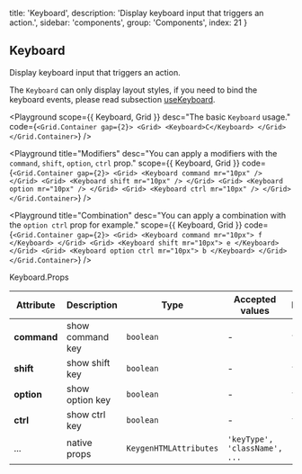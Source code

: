 
  title: 'Keyboard',
  description: 'Display keyboard input that triggers an action.',
  sidebar: 'components',
  group: 'Components',
  index: 21
}

## Keyboard

Display keyboard input that triggers an action.

The `Keyboard` can only display layout styles, if you need to bind the keyboard events, please read subsection [useKeyboard](/docs/hooks/use-keyboard).

<Playground
  scope={{ Keyboard, Grid }}
  desc="The basic `Keyboard` usage."
  code={`
<Grid.Container gap={2}>
  <Grid>
    <Keyboard>C</Keyboard>
  </Grid>
</Grid.Container>
`}
/>

<Playground
  title="Modifiers"
  desc="You can apply a modifiers with the `command`, `shift`, `option`, `ctrl` prop."
  scope={{ Keyboard, Grid }}
  code={`
<Grid.Container gap={2}>
  <Grid>
    <Keyboard command mr="10px" />
  </Grid>
  <Grid>
    <Keyboard shift mr="10px" />
  </Grid>
  <Grid>
    <Keyboard option mr="10px" />
  </Grid>
  <Grid>
    <Keyboard ctrl mr="10px" />
  </Grid>
</Grid.Container>
`}
/>

<Playground
  title="Combination"
  desc="You can apply a combination with the `option ctrl` prop for example."
  scope={{ Keyboard, Grid }}
  code={`
<Grid.Container gap={2}>
  <Grid>
    <Keyboard command mr="10px">
      f
    </Keyboard>
  </Grid>
  <Grid>
    <Keyboard shift mr="10px">
      e
    </Keyboard>
  </Grid>
  <Grid>
    <Keyboard option ctrl mr="10px">
      b
    </Keyboard>
  </Grid>
</Grid.Container>
`}
/>

<Attributes edit="/pages/docs/components/keyboard.mdx">
<Attributes.Title>Keyboard.Props</Attributes.Title>

| Attribute   | Description      | Type                   | Accepted values               | Default |
| ----------- | ---------------- | ---------------------- | ----------------------------- | ------- |
| **command** | show command key | `boolean`              | -                             | `false` |
| **shift**   | show shift key   | `boolean`              | -                             | `false` |
| **option**  | show option key  | `boolean`              | -                             | `false` |
| **ctrl**    | show ctrl key    | `boolean`              | -                             | `false` |
| ...         | native props     | `KeygenHTMLAttributes` | `'keyType', 'className', ...` | -       |

</Attributes>

